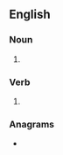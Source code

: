 ==English==

===Noun===
{{head|en|noun form}}

# {{plural of|en|pinwheel}}

===Verb===
{{head|en|verb form}}

# {{en-third-person singular of|pinwheel}}

===Anagrams===
* {{anagrams|en|a=eehilnpsw|wheelspin}}